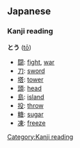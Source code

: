 == Japanese ==                                          
===Kanji reading===
[[Category:Kanji reading]]
'''とう''' ([[tō]])

*[[闘]]: [[fight]], [[war]]
* [[刀]]: [[sword]]
* [[塔]]: [[tower]]
* [[頭]]: [[head]]
* [[島]]: [[island]]
* [[投]]: [[throw]]
* [[糖]]: [[sugar]]
* [[凍]]: [[freeze]]